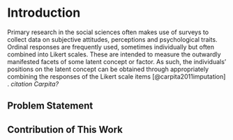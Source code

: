 # Introduction

Primary research in the social sciences often makes use of surveys to collect data on subjective attitudes, perceptions and psychological traits. Ordinal responses are frequently used, sometimes individually but often combined into Likert scales. These are intended to measure the outwardly manifested facets of some latent concept or factor. As such, the individuals' positions on the latent concept can be obtained through appropriately combining the responses of the Likert scale items [@carpita2011imputation] . *citation Carpita?* 

## Problem Statement

## Contribution of This Work




